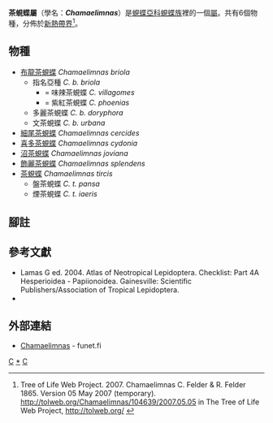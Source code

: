 {{NoteTA|G1=Butterfly}}
{{Automatic Taxobox
| taxon = Chamaelimnas
| authority = C. & R. Felder, [1865]
| type_species = [[茶蜆蝶|茶蜆蝶]]<br />''Chamaelimnas tircis''
| type_species_authority = C. & R. Felder, [1865]
| subdivision_ranks = 物種
| subdivision = 共6種，詳閱正文。
| synonyms =
}}

'''茶蜆蝶屬'''（學名：'''''Chamaelimnas'''''）是[[蜆蝶亞科|蜆蝶亞科]][[蜆蝶族|蜆蝶族]]裡的一個[[屬|屬]]。共有6個物種，分佈於[[新熱帶界|新熱帶界]]<ref>Tree of Life Web Project. 2007. Chamaelimnas C. Felder & R. Felder 1865. Version 05 May 2007 (temporary). http://tolweb.org/Chamaelimnas/104639/2007.05.05 in The Tree of Life Web Project, http://tolweb.org/ {{Wayback|url=http://tolweb.org/ |date=20110515100516 }} {{en}}</ref>。

== 物種 ==
* [[布龍茶蜆蝶|布龍茶蜆蝶]] ''Chamaelimnas briola''
** 指名亞種 ''C. b. briola''
*** = 味辣茶蜆蝶 ''C. villagomes''
*** = 紫紅茶蜆蝶 ''C. phoenias''
** 多麗茶蜆蝶 ''C. b. doryphora''
** 文茶蜆蝶 ''C. b. urbana''
* [[細尾茶蜆蝶|細尾茶蜆蝶]] ''Chamaelimnas cercides''
* [[喜多茶蜆蝶|喜多茶蜆蝶]] ''Chamaelimnas cydonia''
* [[沼茶蜆蝶|沼茶蜆蝶]] ''Chamaelimnas joviana''
* [[飾麗茶蜆蝶|飾麗茶蜆蝶]] ''Chamaelimnas splendens''
* [[茶蜆蝶|茶蜆蝶]] ''Chamaelimnas tircis''
** 盤茶蜆蝶 ''C. t. pansa''
** 煙茶蜆蝶 ''C. t. iaeris''

== 腳註 ==
{{reflist}}

== 參考文獻 ==
{{Commons category|Chamaelimnas}}
* Lamas G ed. 2004. Atlas of Neotropical Lepidoptera. Checklist: Part 4A Hesperioidea - Papiionoidea. Gainesville: Scientific Publishers/Association of Tropical Lepidoptera.
* {{Cite book | author = 寿建新, 周尧, 李宇飞 | title = 世界蝴蝶分類名錄 | location = 中國 | publisher = 陝西科學技術出版社 | date = 2006-04-01 | ISBN = 9787536936768}}

== 外部連結 ==
* [http://ftp.funet.fi/pub/sci/bio/life/insecta/lepidoptera/ditrysia/papilionoidea/riodinidae/chamaelimnas/ Chamaelimnas] - funet.fi

{{蜆蝶亞科}}
{{taxonbar}}
[[Category:_1865年描述的分类群|C]]
[[Category:茶蜆蝶屬|*]]
[[Category:蜆蝶族|C]]